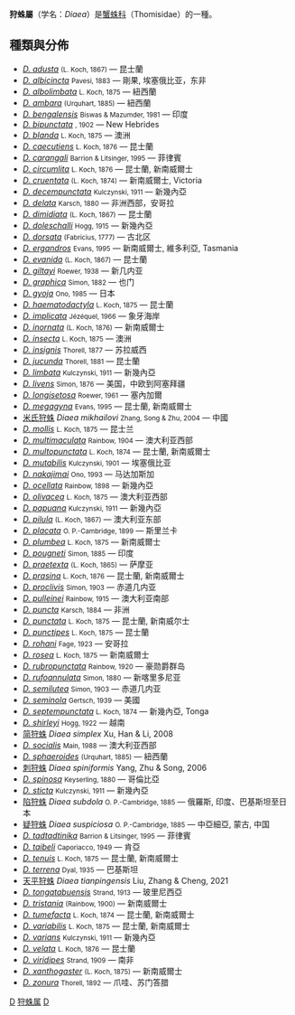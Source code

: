 {{Automatic taxobox
| taxon = Diaea
| authority = Thorell, 1869
| image = Diaea_dorsata_-_top_(aka).jpg
| image_caption = ''Diaea dorsata''
| binomial_authority = [[Tord_Tamerlan_Teodor_Thorell|Thorell]], [[1869|1869]]
| diversity_link = List of Thomisidae species#Diaea
| diversity = 78 种
| subdivision_ranks = 种
| subdivision = 见正文
}}
'''狩蛛屬'''（学名：''Diaea''）是[[蟹蛛科|蟹蛛科]]（Thomisidae）的一種。

==種類與分佈==

* ''[[Diaea_adusta|D. adusta]]'' <small>(L. Koch, 1867)</small> — 昆士蘭
* ''[[Diaea_albicincta|D. albicincta]]'' <small>Pavesi, 1883</small> — 剛果, 埃塞俄比亚，东非
* ''[[Diaea_albolimbata|D. albolimbata]]'' <small>L. Koch, 1875</small> — 紐西蘭
* ''[[Diaea_ambara|D. ambara]]'' <small>(Urquhart, 1885)</small> — 紐西蘭
* ''[[Diaea_bengalensis|D. bengalensis]]'' <small>Biswas & Mazumder, 1981</small> — 印度
* ''[[Diaea_bipunctata|D. bipunctata]]'' <small>{{tsl|en|William Joseph Rainbow|Rainbow}}, 1902</small> — New Hebrides
* ''[[Diaea_blanda|D. blanda]]'' <small>L. Koch, 1875</small> — 澳洲
* ''[[Diaea_caecutiens|D. caecutiens]]'' <small>L. Koch, 1876</small> — 昆士蘭
* ''[[Diaea_carangali|D. carangali]]'' <small>Barrion & Litsinger, 1995</small> — 菲律賓
* ''[[Diaea_circumlita|D. circumlita]]'' <small>L. Koch, 1876</small> — 昆士蘭, 新南威爾士
* ''[[Diaea_cruentata|D. cruentata]]'' <small>(L. Koch, 1874)</small> — 新南威爾士, Victoria
* ''[[Diaea_decempunctata|D. decempunctata]]'' <small>Kulczynski, 1911</small> — 新幾內亞
* ''[[Diaea_delata|D. delata]]'' <small>Karsch, 1880</small> — 非洲西部，安哥拉
* ''[[Diaea_dimidiata|D. dimidiata]]'' <small>(L. Koch, 1867)</small> — 昆士蘭
* ''[[Diaea_doleschalli|D. doleschalli]]'' <small>Hogg, 1915</small> — 新幾內亞
* ''[[Diaea_dorsata|D. dorsata]]'' <small>(Fabricius, 1777)</small> — 古北区
* ''[[Diaea_ergandros|D. ergandros]]'' <small>Evans, 1995</small> — 新南威爾士, 維多利亞, Tasmania
* ''[[Diaea_evanida|D. evanida]]'' <small>(L. Koch, 1867)</small> — 昆士蘭
* ''[[Diaea_giltayi|D. giltayi]]'' <small>Roewer, 1938</small> — 新几内亚
* ''[[Diaea_graphica|D. graphica]]'' <small>Simon, 1882</small> — 也门
* ''[[Diaea_gyoja|D. gyoja]]'' <small>Ono, 1985</small> — 日本
* ''[[Diaea_haematodactyla|D. haematodactyla]]'' <small>L. Koch, 1875</small> — 昆士蘭
* ''[[Diaea_implicata|D. implicata]]'' <small>Jézéquel, 1966</small> — 象牙海岸
* ''[[Diaea_inornata|D. inornata]]'' <small>(L. Koch, 1876)</small> — 新南威爾士
* ''[[Diaea_insecta|D. insecta]]'' <small>L. Koch, 1875</small> — 澳洲 
* ''[[Diaea_insignis|D. insignis]]'' <small>Thorell, 1877</small> — 苏拉威西
* ''[[Diaea_jucunda|D. jucunda]]'' <small>Thorell, 1881</small> — 昆士蘭
* ''[[Diaea_limbata|D. limbata]]'' <small>Kulczynski, 1911</small> — 新幾內亞
* ''[[Diaea_livens|D. livens]]'' <small>Simon, 1876</small> — 美国，中欧到阿塞拜疆
* ''[[Diaea_longisetosa|D. longisetosa]]'' <small>Roewer, 1961</small> — 塞內加爾
* ''[[Diaea_megagyna|D. megagyna]]'' <small>Evans, 1995</small> — 昆士蘭, 新南威爾士
* [[米氏狩蛛|米氏狩蛛]] ''Diaea mikhailovi'' <small>Zhang, Song & Zhu, 2004</small> — 中國
* ''[[Diaea_mollis|D. mollis]]'' <small>L. Koch, 1875</small> — 昆士兰
* ''[[Diaea_multimaculata|D. multimaculata]]'' <small>Rainbow, 1904</small> — 澳大利亚西部
* ''[[Diaea_multopunctata|D. multopunctata]]'' <small>L. Koch, 1874</small> — 昆士蘭, 新南威爾士
* ''[[Diaea_mutabilis|D. mutabilis]]'' <small>Kulczynski, 1901</small> — 埃塞俄比亚
* ''[[Diaea_nakajimai|D. nakajimai]]'' <small>Ono, 1993</small> — 马达加斯加
* ''[[Diaea_ocellata|D. ocellata]]'' <small>Rainbow, 1898</small> — 新幾內亞
* ''[[Diaea_olivacea|D. olivacea]]'' <small>L. Koch, 1875</small> — 澳大利亚西部
* ''[[Diaea_papuana|D. papuana]]'' <small>Kulczynski, 1911</small> — 新幾內亞
* ''[[Diaea_pilula|D. pilula]]'' <small>(L. Koch, 1867)</small> — 澳大利亚东部
* ''[[Diaea_placata|D. placata]]'' <small>O. P.-Cambridge, 1899</small> — 斯里兰卡
* ''[[Diaea_plumbea|D. plumbea]]'' <small>L. Koch, 1875</small> — 新南威爾士
* ''[[Diaea_pougneti|D. pougneti]]'' <small>Simon, 1885</small> — 印度
* ''[[Diaea_praetexta|D. praetexta]]'' <small>(L. Koch, 1865)</small> — 萨摩亚
* ''[[Diaea_prasina|D. prasina]]'' <small>L. Koch, 1876</small> — 昆士蘭, 新南威爾士
* ''[[Diaea_proclivis|D. proclivis]]'' <small>Simon, 1903</small> — 赤道几内亚
* ''[[Diaea_pulleinei|D. pulleinei]]'' <small>Rainbow, 1915</small> — 澳大利亚南部
* ''[[Diaea_puncta|D. puncta]]'' <small>Karsch, 1884</small> — 非洲
* ''[[Diaea_punctata|D. punctata]]'' <small>L. Koch, 1875</small> — 昆士蘭, 新南威尔士
* ''[[Diaea_punctipes|D. punctipes]]'' <small>L. Koch, 1875</small> — 昆士蘭
* ''[[Diaea_rohani|D. rohani]]'' <small>Fage, 1923</small> — 安哥拉
* ''[[Diaea_rosea|D. rosea]]'' <small>L. Koch, 1875</small> — 新南威爾士
* ''[[Diaea_rubropunctata|D. rubropunctata]]'' <small>Rainbow, 1920</small> — 豪勋爵群岛
* ''[[Diaea_rufoannulata|D. rufoannulata]]'' <small>Simon, 1880</small> — 新喀里多尼亚
* ''[[Diaea_semilutea|D. semilutea]]'' <small>Simon, 1903</small> — 赤道几内亚
* ''[[Diaea_seminola|D. seminola]]'' <small>Gertsch, 1939</small> — 美國
* ''[[Diaea_septempunctata|D. septempunctata]]'' <small>L. Koch, 1874</small> — 新幾內亞, Tonga
* ''[[Diaea_shirleyi|D. shirleyi]]'' <small>Hogg, 1922</small> — 越南
* [[简狩蛛|简狩蛛]] ''Diaea simplex'' Xu, Han & Li, 2008
* ''[[Diaea_socialis|D. socialis]]'' <small>Main, 1988</small> — 澳大利亚西部
* ''[[Diaea_sphaeroides|D. sphaeroides]]'' <small>(Urquhart, 1885)</small> — 紐西蘭
* [[刺狩蛛|刺狩蛛]] ''Diaea spiniformis'' Yang, Zhu & Song, 2006
* ''[[Diaea_spinosa|D. spinosa]]'' <small>Keyserling, 1880</small> — 哥倫比亞
* ''[[Diaea_sticta|D. sticta]]'' <small>Kulczynski, 1911</small> — 新幾內亞
* [[陷狩蛛|陷狩蛛]] ''Diaea subdola'' <small>O. P.-Cambridge, 1885</small> — 俄羅斯, 印度、巴基斯坦至日本
* [[疑狩蛛|疑狩蛛]] ''Diaea suspiciosa'' <small>O. P.-Cambridge, 1885</small> — 中亞細亞, 蒙古, 中国
* ''[[Diaea_tadtadtinika|D. tadtadtinika]]'' <small>Barrion & Litsinger, 1995</small> — 菲律賓
* ''[[Diaea_taibeli|D. taibeli]]'' <small>Caporiacco, 1949</small> — 肯亞
* ''[[Diaea_tenuis|D. tenuis]]'' <small>L. Koch, 1875</small> — 昆士蘭, 新南威爾士
* ''[[Diaea_terrena|D. terrena]]'' <small>Dyal, 1935</small> — 巴基斯坦
* [[天平狩蛛|天平狩蛛]] ''Diaea tianpingensis'' Liu, Zhang & Cheng, 2021
* ''[[Diaea_tongatabuensis|D. tongatabuensis]]'' <small>Strand, 1913</small> — 玻里尼西亞
* ''[[Diaea_tristania|D. tristania]]'' <small>(Rainbow, 1900)</small> — 新南威爾士
* ''[[Diaea_tumefacta|D. tumefacta]]'' <small>L. Koch, 1874</small> — 昆士蘭, 新南威爾士
* ''[[Diaea_variabilis|D. variabilis]]'' <small>L. Koch, 1875</small> — 昆士蘭, 新南威爾士
* ''[[Diaea_varians|D. varians]]'' <small>Kulczynski, 1911</small> — 新幾內亞
* ''[[Diaea_velata|D. velata]]'' <small>L. Koch, 1876</small> — 昆士蘭
* ''[[Diaea_viridipes|D. viridipes]]'' <small>Strand, 1909</small> — 南非 
* ''[[Diaea_xanthogaster|D. xanthogaster]]'' <small>(L. Koch, 1875)</small> — 新南威爾士
* ''[[Diaea_zonura|D. zonura]]'' <small>Thorell, 1892</small> — 爪哇、苏门答腊

{{Taxonbar|from=Q1758074}}

[[Category:蟹蛛科|D]]
[[Category:狩蛛属|]]
[[Category:_1869年描述的分类群|D]]
